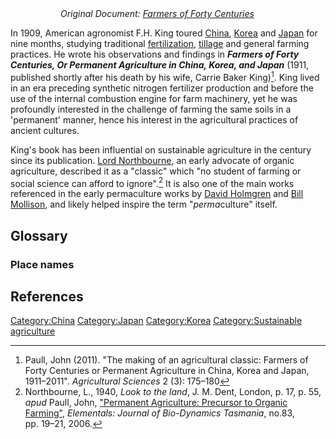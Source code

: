 :::''Original Document: [[Original:Farmers of Forty Centuries|Farmers of Forty Centuries]]''

In 1909, American agronomist F.H. King toured [[China]], [[Korea]] and [[Japan]] for nine months, studying traditional [[fertilizer|fertilization]], [[tillage]] and general farming practices. He wrote his observations and findings in '''''Farmers of Forty Centuries, Or Permanent Agriculture in China, Korea, and Japan''''' (1911, published shortly after his death by his wife, Carrie Baker King)<ref>Paull, John (2011). "The making of an agricultural classic: Farmers of Forty Centuries or Permanent Agriculture in China, Korea and Japan, 1911–2011". ''Agricultural Sciences'' 2 (3): 175–180</ref>. King lived in an era preceding synthetic nitrogen fertilizer production and before the use of the internal combustion engine for farm machinery, yet he was profoundly interested in the challenge of farming the same soils in a 'permanent' manner, hence his interest in the agricultural practices of ancient cultures. 

King's book has been influential on sustainable agriculture in the century since its publication. [[Lord Northbourne]], an early advocate of organic agriculture, described it as a "classic" which "no student of farming or social science can afford to ignore".<ref>Northbourne, L., 1940, ''Look to the land'', J. M. Dent, London,  p. 17, p. 55, ''apud'' Paull, John,  [http://orgprints.org/10237/1/10237.pdf  "Permanent Agriculture: Precursor to Organic Farming"],  ''Elementals: Journal of Bio-Dynamics Tasmania'', no.83, pp.&nbsp;19–21, 2006.</ref> It is also one of the main works referenced in the early permaculture works by [[David Holmgren]] and [[Bill Mollison]], and likely helped inspire the term "''perma''culture" itself.

== Glossary ==

=== Place names ===

== References ==
<references />
{{attrib wikipedia|Farmers of Forty Centuries}}
{{attrib wikipedia|Franklin Hiram King}}

[[Category:China]]
[[Category:Japan]]
[[Category:Korea]]
[[Category:Sustainable agriculture]]